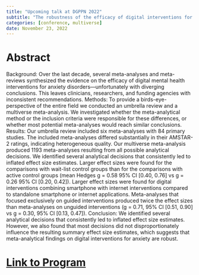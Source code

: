 ```yaml
---
title: "Upcoming talk at DGPPN 2022"
subtitle: "The robustness of the efficacy of digital interventions for anxiety: an umbrella review and multiverse meta-analysis "
categories: [conference, multiverse]
date: November 23, 2022
---
```


# Abstract

Background: Over the last decade, several meta-analyses and meta-reviews synthesized the evidence on the efficacy of digital mental health interventions for anxiety disorders—unfortunately with diverging conclusions. This leaves clinicians, researchers, and funding agencies with inconsistent recommendations.
Methods: To provide a birds-eye-perspective of the entire field we conducted an umbrella review and a multiverse meta-analysis. We investigated whether the meta-analytical method or the inclusion criteria were responsible for these differences, or whether most potential meta-analyses would reach similar conclusions.
Results: Our umbrella review included six meta-analyses with 84 primary studies. The included meta-analyses differed substantially in their AMSTAR-2 ratings, indicating heterogeneous quality. Our multiverse meta-analysis produced 1193 meta-analyses resulting from all possible analytical decisions. We identified several analytical decisions that consistently led to inflated effect size estimates. Larger effect sizes were found for the comparisons with wait-list control groups than for the comparisons with active control groups (mean Hedges g = 0.58 95% CI [0.40, 0.76] vs g = 0.26 95% CI [0.20, 0.42]). Larger effect sizes were found for digital interventions combining smartphone with internet interventions compared to standalone smartphone or internet applications. Meta-analyses that focused exclusively on guided interventions produced twice the effect sizes than meta-analyses on unguided interventions (g = 0.71, 95% CI [0.51, 0.90] vs g = 0.30, 95% CI [0.13, 0.47]).
Conclusion: We identified several analytical decisions that consistently led to inflated effect size estimates. However, we also found that most decisions did not disproportionately influence the resulting summary effect size estimates, which suggests that meta-analytical findings on digital interventions for anxiety are robust. 

# [Link to Program](https://events.mcon-mannheim.de/frontend/index.php#)
